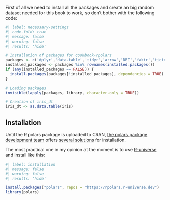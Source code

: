 First of all we need to install all the packages and create an big random dataset needed for this book to work, so don't bother with the following code:

```r
#| label: necessary-settings
#| code-fold: true
#| message: false
#| warning: false
#| results: 'hide'

# Installation of packages for cookbook-rpolars
packages <- c('dplyr','data.table','tidyr','arrow','DBI','fakir','tictoc','duckdb','microbenchmark','readr','fs','ggplot2','pryr','dbplyr')
installed_packages <- packages %in% rownames(installed.packages())
if (any(installed_packages == FALSE)) {
  install.packages(packages[!installed_packages], dependencies = TRUE)
}

# Loading packages
invisible(lapply(packages, library, character.only = TRUE))

# Creation of iris_dt
iris_dt <- as.data.table(iris)
```

## Installation

Until the R polars package is uploaded to CRAN, [the polars package development team](https://github.com/pola-rs/r-polars/graphs/contributors) offers [several solutions](https://rpolars.github.io/#install) for installation.

The most practical one in my opinion at the moment is to use [R-universe](https://r-universe.dev/search/) and install like this: 

``` r
#| label: installation
#| message: false
#| warning: false
#| results: 'hide'

install.packages("polars", repos = "https://rpolars.r-universe.dev")
library(polars)
```
